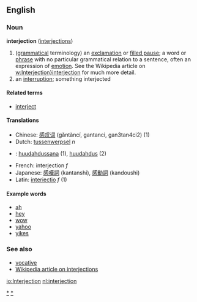 ==English==
===Noun===
'''interjection''' ([[interjections]])

# ([[grammar|grammatical]] terminology) an [[exclamation]] or [[filled pause]]; a word or [[phrase]] with no particular grammatical relation to a sentence, often an expression of [[emotion]].  See the Wikipedia article on [[w:Interjection}interjection]] for much more detail.
# an [[interrupt]]ion; something interjected

====Related terms====
*[[interject]]

====Translations====
*Chinese: [[感叹词]] (gǎntàncí, gantanci, gan3tan4ci2) (1)
*Dutch: [[tussenwerpsel]] ''n''
*{{msg:fi}}: [[huudahdussana]] (1), [[huudahdus]] (2)
*French: interjection ''f''
*Japanese: [[感嘆詞]] (kantanshi), [[感動詞]] (kandoushi)
*Latin: [[interiectio]] ''f'' (1)

====Example words====
*[[ah]]
*[[hey]]
*[[wow]]
*[[yahoo]]
*[[yikes]]

===See also===
*[[vocative]]
*[[w:Interjection|Wikipedia article on interjections]]

[[Category:Interjections|*]]
[[Category:Parts of speech|*]]

[[io:Interjection]]
[[nl:interjection]]